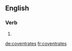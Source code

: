 
==English==

===Verb===
{{head|en|verb form}}

# {{en-third-person singular of|coventrate}}

[[de:coventrates]]
[[fr:coventrates]]